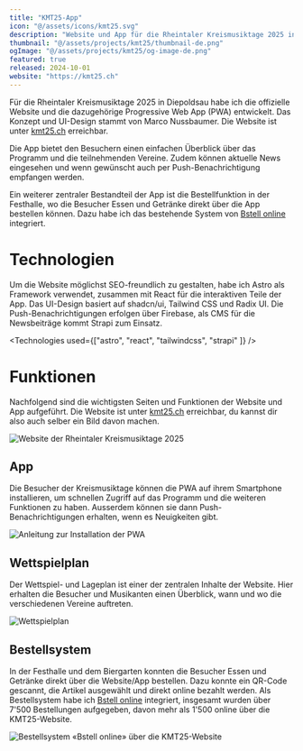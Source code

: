 ```yaml
---
title: "KMT25-App"
icon: "@/assets/icons/kmt25.svg"
description: "Website und App für die Rheintaler Kreismusiktage 2025 in Diepoldsau"
thumbnail: "@/assets/projects/kmt25/thumbnail-de.png"
ogImage: "@/assets/projects/kmt25/og-image-de.png"
featured: true
released: 2024-10-01
website: "https://kmt25.ch"
---
```


Für die Rheintaler Kreismusiktage 2025 in Diepoldsau habe ich die offizielle Website und die dazugehörige Progressive Web App (PWA) entwickelt. Das Konzept und UI-Design stammt von Marco Nussbaumer. Die Website ist unter [kmt25.ch](https://kmt25.ch) erreichbar.

Die App bietet den Besuchern einen einfachen Überblick über das Programm und die teilnehmenden Vereine. Zudem können aktuelle News eingesehen und wenn gewünscht auch per Push-Benachrichtigung empfangen werden.

Ein weiterer zentraler Bestandteil der App ist die Bestellfunktion in der Festhalle, wo die Besucher Essen und Getränke direkt über die App bestellen können. Dazu habe ich das bestehende System von [Bstell online](https://info.bstell.online) integriert.

# Technologien

Um die Website möglichst SEO-freundlich zu gestalten, habe ich Astro als Framework verwendet, zusammen mit React für die interaktiven Teile der App. Das UI-Design basiert auf shadcn/ui, Tailwind CSS und Radix UI. Die Push-Benachrichtigungen erfolgen über Firebase, als CMS für die Newsbeiträge kommt Strapi zum Einsatz.

<Technologies used={["astro", "react", "tailwindcss", "strapi" ]} />

# Funktionen

Nachfolgend sind die wichtigsten Seiten und Funktionen der Website und App aufgeführt. Die Website ist unter [kmt25.ch](https://kmt25.ch) erreichbar, du kannst dir also auch selber ein Bild davon machen.

![Website der Rheintaler Kreismusiktage 2025](@/assets/projects/kmt25/kmt-home.png)

## App

Die Besucher der Kreismusiktage können die PWA auf ihrem Smartphone installieren, um schnellen Zugriff auf das Programm und die weiteren Funktionen zu haben. Ausserdem können sie dann Push-Benachrichtigungen erhalten, wenn es Neuigkeiten gibt.

![Anleitung zur Installation der PWA](@/assets/projects/kmt25/kmt-app.png)

## Wettspielplan

Der Wettspiel- und Lageplan ist einer der zentralen Inhalte der Website. Hier erhalten die Besucher und Musikanten einen Überblick, wann und wo die verschiedenen Vereine auftreten.

![Wettspielplan](@/assets/projects/kmt25/kmt-wettspiel.png)

## Bestellsystem

In der Festhalle und dem Biergarten konnten die Besucher Essen und Getränke direkt über die Website/App bestellen. Dazu konnte ein QR-Code gescannt, die Artikel ausgewählt und direkt online bezahlt werden. Als Bestellsystem habe ich [Bstell online](https://info.bstell.online) integriert, insgesamt wurden über 7'500 Bestellungen aufgegeben, davon mehr als 1'500 online über die KMT25-Website.

![Bestellsystem «Bstell online» über die KMT25-Website](@/assets/projects/kmt25/kmt-bstell.png)
